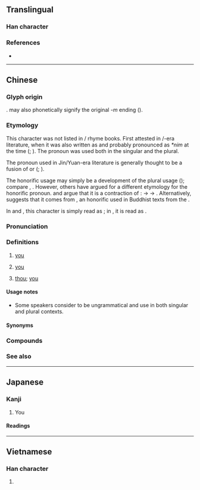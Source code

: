 {{character info}}
==Translingual==
{{stroke order|stroke=11}}

===Han character===
{{Han char|rn=61|rad=心|as=07|sn=11|four=27339|canj=OFP|ids=⿱你心}}

===References===
* {{Han ref|kx=0388.341|dkj=10712|dj=0721.230|hdz=42301.020|uh=60A8}}

----

==Chinese==
{{zh-forms|alt=恁,儜-honorific}}<!-- 𠑓? -->

===Glyph origin===
{{Han etym}}
{{Han compound|你|t1=you|心|t2=heart|ls=ic}}. {{ltc-l|心}} may also phonetically signify the original ''-m'' ending ({{zh-ref|Yuan et al., 1996}}).

===Etymology===
This character was not listed in {{w|Sui dynasty|Sui}}/{{w|Tang dynasty|Tang}} rhyme books. First attested in {{w|Jin dynasty|Jin}}/{{w|Yuan dynasty|Yuan}}-era literature, when it was also written as {{zh-l|*恁}} and probably pronounced as ''*nim'' at the time ({{zh-ref|Lü, 1940}}; {{zh-ref|Norman, 1988}}). The pronoun was used both in the singular and the plural.

The pronoun used in Jin/Yuan-era literature is generally thought to be a fusion of {{zh-l|你們|you (plural)}} or {{zh-l|你每|you (plural)}} ({{zh-ref|Lü, 1940}}; {{zh-ref|Norman, 1988}}).

The honorific usage may simply be a development of the plural usage ({{zh-ref|Norman, 1988}}); compare {{noncog|en|you}}, {{noncog|fr|vous}}. However, others have argued for a different etymology for the honorific pronoun. {{zh-ref|Wang (1984)}} and {{zh-ref|Lü (1985)}} argue that it is a contraction of {{zh-l|*你老|you (honorific for seniors)}}: {{IPAchar|/ni lau/}} → {{IPAchar|/nil/}} → {{IPAchar|/nin/}}. Alternatively, {{zh-ref|Zhang (2001)}} suggests that it comes from {{ltc-l|仁}}, an honorific used in Buddhist texts from the {{w|Han dynasty}}.

In {{cog|yue|-}} and {{cog|hak|-}}, this character is simply read as {{zh-l|*你}}; in {{cog|zhx-teo|-}}, it is read as {{zh-l|*汝}}.

===Pronunciation===
{{zh-pron
|m=nín
|c=nei5
|c-t=nei4
|h=gd=ni1
|md=nìng
|mn=xm:lín
|mn-t=le2
|w=3nyin
|ma=y
|cat=pron
}}

===Definitions===
{{zh-hanzi}}

# {{lb|zh|polite|honorific}} [[you]] {{q|usually singular, may be plural}}
# {{lb|zh|archaic|or|dialectal}} [[you]] {{q|plural}}
# {{lb|zh|archaic}} [[thou]]; [[you]] {{q|singular}}

====Usage notes====
* {{sense|honorific you}} Some speakers consider {{zh-l|您們}} to be ungrammatical and use {{zh-l|您}} in both singular and plural contexts.

====Synonyms====
{{zh-dial|你}}
{{zh-dial|你們}}

===Compounds===
{{zh-der|您哪|您老|您納}}

===See also===
{{cmn-personal pronouns}}

{{zh-cat|Beginning}}

----

==Japanese==

===Kanji===
{{ja-kanji|grade=|rs=心07}}

# You

====Readings====
{{ja-readings
|goon=に
|kanon=じ
|kun=なんじ-<なんぢ-, しか-り, そ-の, のみ-
}}

----

==Vietnamese==

===Han character===
{{vi-hantu|[[nâm]]|rs=心07}}

# {{rfdef|vi|sort=心07}}